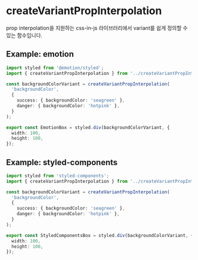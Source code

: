 
<Meta title="Basics/createVariantPropInterpolation" />

# createVariantPropInterpolation

prop interpolation을 지원하는 css-in-js 라이브러리에서 variant를 쉽게 정의할 수 있는 함수입니다.

## Example: emotion

```typescript
import styled from '@emotion/styled';
import { createVariantPropInterpolation } from '../createVariantPropInterpolation';

const backgroundColorVariant = createVariantPropInterpolation(
  'backgroundColor',
  {
    success: { backgroundColor: 'seagreen' },
    danger: { backgroundColor: 'hotpink' },
  }
);

export const EmotionBox = styled.div(backgroundColorVariant, {
  width: 100,
  height: 100,
});
```

<Canvas withSource="open">
  <Story name="Example: emotion">
    <EmotionBox backgroundColor="success" />
    <EmotionBox backgroundColor="danger" />
  </Story>
</Canvas>

## Example: styled-components

```typescript
import styled from 'styled-components';
import { createVariantPropInterpolation } from '../createVariantPropInterpolation';

const backgroundColorVariant = createVariantPropInterpolation(
  'backgroundColor',
  {
    success: { backgroundColor: 'seagreen' },
    danger: { backgroundColor: 'hotpink' },
  }
);

export const StyledComponentsBox = styled.div(backgroundColorVariant, {
  width: 100,
  height: 100,
});
```

<Canvas withSource="open">
  <Story name="Example: styled-components">
    <StyledComponentsBox backgroundColor="success" />
    <StyledComponentsBox backgroundColor="danger" />
  </Story>
</Canvas>
